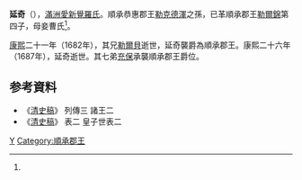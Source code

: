 {{Manchu name|[[爱新觉罗氏|爱新觉罗]]}}
'''延奇 '''（{{Bd|1682年|2月2日（康熙二十年十二月二十五）<ref name=ax>《[[愛新覺羅宗譜|愛新覺羅宗譜]]》乙冊，3475頁。</ref>|1687年|6月2日（康熙二十六年四月二十三）<ref name=ax/>}}），[[滿洲|滿洲]][[愛新覺羅氏|愛新覺羅氏]]。順承恭惠郡王[[勒克德渾|勒克德渾]]之孫，已革順承郡王[[勒爾錦|勒爾錦]]第四子，母妾曹氏<ref name=ax/>。

[[康熙|康熙]]二十一年（1682年），其兄[[勒爾貝|勒爾貝]]逝世，延奇襲爵為順承郡王。康熙二十六年（1687年），延奇逝世。其七弟[[充保|充保]]承襲順承郡王爵位。

==参考資料 ==
{{reflist}}
* 《[[清史稿|清史稿]]》 列傳三 諸王二
* 《[[清史稿|清史稿]]》 表二 皇子世表二

[[Category:愛新覺羅氏|Y]]
[[Category:順承郡王|Category:順承郡王]]

{{清朝人物小作品}}